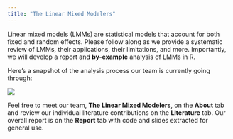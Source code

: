 ```yaml
---
title: "The Linear Mixed Modelers"
---
```


Linear mixed models (LMMs) are statistical models that account for both fixed and random effects. Please follow along as we provide a systematic review of LMMs, their applications, their limitations, and more. Importantly, we will develop a report and **by-example** analysis of LMMs in R.

Here's a snapshot of the analysis process our team is currently going through:

![](images/LMM.png){.lightbox}

Feel free to meet our team, **The Linear Mixed Modelers**, on the **About** tab and review our individual literature contributions on the **Literature** tab. Our overall report is on the **Report** tab with code and slides extracted for general use.
